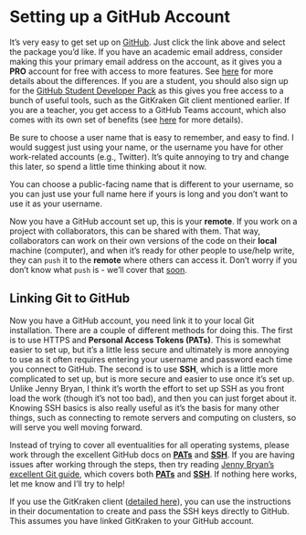 # Setting up a GitHub Account

It's very easy to get set up on [GitHub](https://Github.com).
Just click the link above and select the package you'd like.
If you have an academic email address, consider making this your primary email address on the account, as it gives you a **PRO** account for free with access to more features.
See [here](https://docs.github.com/en/get-started/learning-about-github/githubs-products) for more details about the differences.
If you are a student, you should also sign up for the [GitHub Student Developer Pack](https://education.github.com/pack) as this gives you free access to a bunch of useful tools, such as the GitKraken Git client mentioned earlier.
If you are a teacher, you get access to a GitHub Teams account, which also comes with its own set of benefits (see [here](https://education.github.com/teachers) for more details).

Be sure to choose a user name that is easy to remember, and easy to find.
I would suggest just using your name, or the username you have for other work-related accounts (e.g., Twitter).
It's quite annoying to try and change this later, so spend a little time thinking about it now.

::: {.callout-note}

You can choose a public-facing name that is different to your username, so you can just use your full name here if yours is long and you don't want to use it as your username.

:::

Now you have a GitHub account set up, this is your **remote**.
If you work on a project with collaborators, this can be shared with them.
That way, collaborators can work on their own versions of the code on their **local** machine (computer), and when it's ready for other people to use/help write, they can `push` it to the **remote** where others can access it.
Don't worry if you don't know what `push` is - we'll cover that [soon](git-mechanics.qmd#core-commands).

## Linking Git to GitHub

Now you have a GitHub account, you need link it to your local Git installation.
There are a couple of different methods for doing this.
The first is to use HTTPS and **Personal Access Tokens (PATs)**.
This is somewhat easier to set up, but it's a little less secure and ultimately is more annoying to use as it often requires entering your username and password each time you connect to GitHub.
The second is to use **SSH**, which is a little more complicated to set up, but is more secure and easier to use once it's set up.
Unlike Jenny Bryan, I think it's worth the effort to set up SSH as you front load the work (though it's not too bad), and then you can just forget about it.
Knowing SSH basics is also really useful as it's the basis for many other things, such as connecting to remote servers and computing on clusters, so will serve you well moving forward.

Instead of trying to cover all eventualities for all operating systems, please work through the excellent GitHub docs on [**PATs**](https://docs.github.com/en/authentication/keeping-your-account-and-data-secure/creating-a-personal-access-token) and [**SSH**](https://docs.github.com/en/authentication/connecting-to-github-with-ssh/generating-a-new-ssh-key-and-adding-it-to-the-ssh-agent).
If you are having issues after working through the steps, then try reading [Jenny Bryan's excellent Git guide](https://happygitwithr.com), which covers both [**PATs**](https://happygitwithr.com/https-pat.html#https-pat) and [**SSH**](https://happygitwithr.com/ssh-keys.html#ssh-keys).
If nothing here works, let me know and I'll try to help!

::: {.callout-tip}

If you use the GitKraken client ([detailed here](git-client.qmd#connecting-gitkraken-with-github)), you can use the instructions in their documentation to create and pass the SSH keys directly to GitHub. This assumes you have linked GitKraken to your GitHub account.

:::